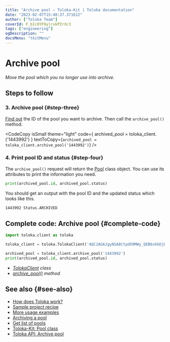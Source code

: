 ```yaml
---
title: "Archive pool — Toloka-Kit | Toloka documentation"
date: "2023-02-07T15:40:37.371612"
author: ["Toloka Team"]
coverId: F_bIcOYF9yjrxkPZrXc3
tags: ["engineering"]
ogDescription: ""
docsMenu: "tkitMenu"
---
```



# Archive pool

_Move the pool which you no longer use into archive._

## Steps to follow

<Import/>

<Instantiate/>

### 3. Archive pool {#step-three}

[Find out](/docs-new/toloka-kit/recipes/get-pools) the ID of the pool you want to archive. Then call the `archive_pool()` method.

<CodeCopy
  isSmall
  theme="light"
  code={
    <HighlightChildren language="python">
      archived_pool = toloka_client.<Term term="archive_pool"><ArchivePool/></Term>('1443992')
    </HighlightChildren>
  }
  textToCopy={`archived_pool = toloka_client.archive_pool('1443992')`}
/>

### 4. Print pool ID and status {#step-four}

The `archive_pool()` request will return the [Pool](/docs-new/toloka-kit/reference/toloka.client.pool.Pool) class object. You can use its attributes to print the information you need.

```python
print(archived_pool.id, archived_pool.status)
```

You should get an output with the pool ID and the updated status which looks like this.

```bash
1443992 Status.ARCHIVED
```

## Complete code: Archive pool {#complete-code}

```python
import toloka.client as toloka

toloka_client = toloka.TolokaClient('AQC2AGAJgyNSA8CtpdO9MWy_QEB6s6kDjHUoElE', 'PRODUCTION')

archived_pool = toloka_client.archive_pool('1443992')
print(archived_pool.id, archived_pool.status)
```

<Note mode="tip" title="List of classes and methods used in this recipe">

- _[TolokaClient](/docs-new/toloka-kit/reference/toloka.client.TolokaClient) class_
- _[archive_pool()](/docs-new/toloka-kit/reference/toloka.client.TolokaClient.archive_pool) method_

</Note>

## See also {#see-also}

- [How does Toloka work?](/docs-new/guide/overview)
- [Sample project recipe](/docs-new/toloka-kit/recipes/learn-basics)
- [More usage examples](/docs-new/toloka-kit/recipes/use-cases)
- [Archiving a pool](/docs-new/guide/pool-archive)
- [Get list of pools](/docs-new/toloka-kit/recipes/get-pools)
- [Toloka-Kit: Pool class](/docs-new/toloka-kit/reference/toloka.client.pool.Pool)
- [Toloka API: Archive pool](https://toloka.ai/docs/api/api-reference/#post-/pools/-id-/archive)
